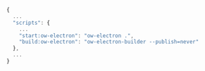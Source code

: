 ```js title="start and build command variants for @overwolf/ow-electron"
{
  ...
  "scripts": {
    ...
    "start:ow-electron": "ow-electron .",
    "build:ow-electron": "ow-electron-builder --publish=never"
  },
  ...
}
```